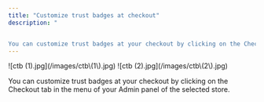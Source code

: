 ```yaml
---
title: "Customize trust badges at checkout"
description: "


You can customize trust badges at your checkout by clicking on the Checkout tab in the menu of your Admin panel of the selected store."
---
```


<Steps>
  <Step title="Click on Checkout, then click on Edit Apparence.">
    ![ctb (1).jpg](/images/ctb\(1\).jpg)
  </Step>
  <Step title="Select the tab Branding. You can add or remove a trust badge and upload an image for each.">
    ![ctb (2).jpg](/images/ctb\(2\).jpg)
  </Step>
  <Step title="Once you are done customizing your checkout don’t forget to click on the Save changes button.">
    
  </Step>
</Steps>

You can customize trust badges at your checkout by clicking on the Checkout tab in the menu of your Admin panel of the selected store.